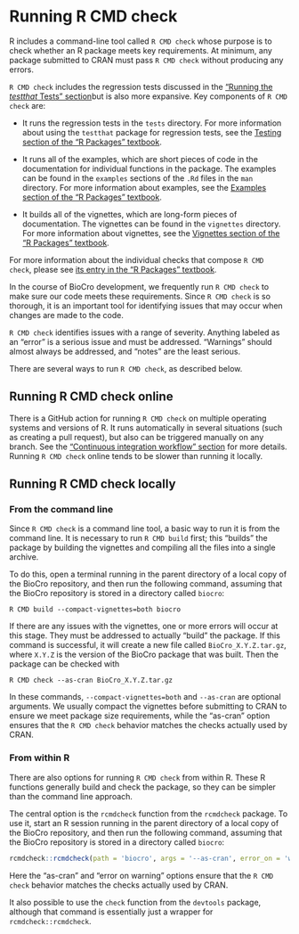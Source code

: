 <!-- external references -->

[Description of R CMD check]:
    https://r-pkgs.org/r-cmd-check.html
    "Description of R CMD check" {target="_blank"}

[Description of examples]:
    https://r-pkgs.org/man.html#sec-man-examples
    "Description of examples" {target="_blank"}

[Description of vignettes]:
    https://r-pkgs.org/vignettes.html
    "Description of vignettes" {target="_blank"}

[Description of tests]:
    https://r-pkgs.org/testing-basics.html
    "Description of tests" {target="_blank"}

# Running R CMD check {#r-cmd-check}

R includes a command-line tool called `R CMD check` whose purpose is to check
whether an R package meets key requirements. At minimum, any package submitted
to CRAN must pass `R CMD check` without producing any errors.

`R CMD check` includes the regression tests discussed in the
["Running the _testthat_ Tests" section](#running-testthat)but is also more
expansive. Key components of `R CMD check` are:

* It runs the regression tests in the `tests` directory. For more information
  about using the `testthat` package for regression tests, see the
  [Testing section of the "R Packages" textbook][Description of tests].

* It runs all of the examples, which are short pieces of code in the
  documentation for individual functions in the package. The examples can be
  found in the `examples` sections of the `.Rd` files in the `man` directory.
  For more information about examples, see the
  [Examples section of the "R Packages" textbook][Description of examples].

* It builds all of the vignettes, which are long-form pieces of documentation.
  The vignettes can be found in the `vignettes` directory. For more information
  about vignettes, see the
  [Vignettes section of the "R Packages" textbook][Description of vignettes].

For more information about the individual checks that compose `R CMD check`,
please see [its entry in the "R Packages" textbook][Description of R CMD check].

In the course of BioCro development, we frequently run `R CMD check` to make
sure our code meets these requirements. Since `R CMD check` is so thorough, it
is an important tool for identifying issues that may occur when changes are made
to the code.

`R CMD check` identifies issues with a range of severity. Anything labeled as an
"error" is a serious issue and must be addressed. "Warnings" should almost
always be addressed, and "notes" are the least serious.

There are several ways to run `R CMD check`, as described below.

## Running R CMD check online

There is a GitHub action for running `R CMD check` on multiple operating systems
and versions of R. It runs automatically in several situations (such as creating
a pull request), but also can be triggered manually on any branch. See the
["Continuous integration workflow" section](#sec:ci-tests) for more details.
Running `R CMD check` online tends to be slower than running it locally.

## Running R CMD check locally  {#sec:local-r-cmd-check}

### From the command line

Since `R CMD check` is a command line tool, a basic way to run it is from the
command line. It is necessary to run `R CMD build` first; this "builds" the
package by building the vignettes and compiling all the files into a single
archive.

To do this, open a terminal running in the parent directory of a local copy of
the BioCro repository, and then run the following command, assuming that the
BioCro repository is stored in a directory called `biocro`:

```
R CMD build --compact-vignettes=both biocro
```

If there are any issues with the vignettes, one or more errors will occur at
this stage. They must be addressed to actually "build" the package. If this
command is successful, it will create a new file called `BioCro_X.Y.Z.tar.gz`,
where `X.Y.Z` is the version of the BioCro package that was built. Then the
package can be checked with

```
R CMD check --as-cran BioCro_X.Y.Z.tar.gz
```

In these commands, `--compact-vignettes=both` and `--as-cran` are optional
arguments. We usually compact the vignettes before submitting to CRAN to ensure
we meet package size requirements, while the "as-cran" option ensures that the
`R CMD check` behavior matches the checks actually used by CRAN.

### From within R

There are also options for running `R CMD check` from within R. These R
functions generally build and check the package, so they can be simpler than the
command line approach.

The central option is the `rcmdcheck` function from the `rcmdcheck` package. To
use it, start an R session running in the parent directory of a local copy of
the BioCro repository, and then run the following command, assuming that the
BioCro repository is stored in a directory called `biocro`:

```R
rcmdcheck::rcmdcheck(path = 'biocro', args = '--as-cran', error_on = 'warning')
```

Here the "as-cran" and "error on warning" options ensure that the `R CMD check`
behavior matches the checks actually used by CRAN.

It also possible to use the `check` function from the `devtools` package,
although that command is essentially just a wrapper for `rcmdcheck::rcmdcheck`.
